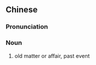 {{also|旧事}}
==Chinese==
{{zh-forms|s=旧事}}

===Pronunciation===
{{zh-pron
|m=jiùshì
|cat=n
}}

===Noun===
{{zh-noun}}

# old matter or affair, past event